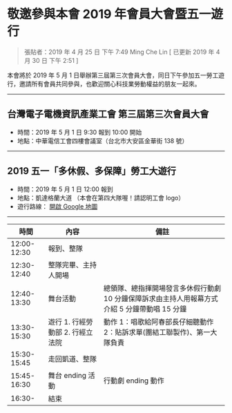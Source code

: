 # 敬邀參與本會 2019 年會員大會暨五一遊行

> 張貼者：2019 年 4 月 25 日 下午 7:49 Ming Che Lin [ 已更新 2019 年 4 月 30 日 下午 2:51 ]

本會將於 2019 年 5 月 1 日舉辦第三屆第三次會員大會，同日下午參加五一勞工遊行，邀請所有會員共同參與，也歡迎關心科技業勞動權益的朋友一起來。

---

## 台灣電子電機資訊產業工會 第三屆第三次會員大會

- 時間：2019 年 5 月 1 日 9:30 報到 10:00 開始
- 地點：中華電信工會四樓會議室（台北市大安區金華街 138 號）

---

## 2019 五一「多休假、多保障」勞工大遊行

- 時間：2019 年 5 月 1 日 12:00 報到
- 地點：凱達格蘭大道 （本會在第四大隊喔！請認明工會 logo）
- 遊行路線： [開啟 Google 地圖](https://goo.gl/maps/WL7U8RBL8uqVzoG36)

---

| 時間        | 內容                             | 備註                                                                                          |
| ----------- | -------------------------------- | --------------------------------------------------------------------------------------------- |
| 12:00-12:30 | 報到、整隊                       |                                                                                               |
| 12:30-12:40 | 整隊完畢、主持人開場             |                                                                                               |
| 12:40-13:30 | 舞台活動                         | 總領隊、總指揮開場發言多休假行動劇 10 分鐘保障訴求由主持人用報幕方式介紹 5 分鐘帶動唱 15 分鐘 |
| 13:30-15:30 | 遊行 1. 行經勞動部 2. 行經立法院 | 動作 1：唱歌給阿春部長仔細聽動作 2：貼訴求單(團結工聯製作)、第一大隊負責                      |
| 15:30-15:45 | 走回凱道、整隊                   |                                                                                               |
| 15:45-16:30 | 舞台 ending 活動                 | 行動劇 ending 動作                                                                            |
| 16:30-      | 結束                             |                                                                                               |
